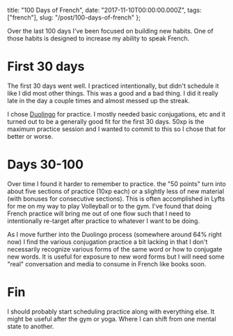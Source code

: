   title: "100 Days of French",
  date: "2017-11-10T00:00:00.000Z",
  tags: ["french"],
  slug: "/post/100-days-of-french"
};

Over the last 100 days I've been focused on building new
habits. One of those habits is designed to increase my
ability to speak French.

# First 30 days

The first 30 days went well. I practiced intentionally, but
didn't schedule it like I did most other things. This was a
good and a bad thing. I did it really late in the day a
couple times and almost messed up the streak.

I chose [Duolingo](https://www.duolingo.com/) for practice.
I mostly needed basic conjugations, etc and it turned out to
be a generally good fit for the first 30 days. 50xp is the
maximum practice session and I wanted to commit to this so I
chose that for better or worse.

# Days 30-100

Over time I found it harder to remember to practice. the "50
points" turn into about five sections of practice (10xp
each) or a slightly less of new material (with bonuses for
consecutive sections). This is often accomplished in Lyfts
for me on my way to play Volleyball or to the gym. I've
found that doing French practice will bring me out of one
flow such that I need to intentionally re-target after
practice to whatever I want to be doing.

As I move further into the Duolingo process (somewhere
around 64% right now) I find the various conjugation
practice a bit lacking in that I don't necessarily recognize
various forms of the same word or how to conjugate new
words. It is useful for exposure to new word forms but I
will need some "real" conversation and media to consume in
French like books soon.

# Fin

I should probably start scheduling practice along with
everything else. It might be useful after the gym or yoga.
Where I can shift from one mental state to another.
